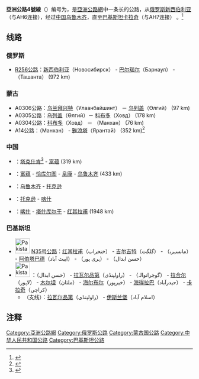 {{noteTA
|1=zh-hans:卡拉奇;zh-hk:卡拉奇;zh-tw:喀拉蚩;
}}
{{泛亚公路信息框
|number=4
|length={{convert|6024|km|mi|lk=on}}
|starting_terminus={{RUS}}的[[新西伯利亚|新西伯利亚]]
|ending_terminus={{PAK}}[[卡拉奇|卡拉奇]]
|countries={{RUS}}<br />{{MNG}}<br />{{CHN}}<br />{{PAK}}
}}
'''亞洲公路4號線'''（'''{{lang-en|Asian Highway 4}}'''）编号为{{Asian Highway nopic|4}}，是[[亞洲公路網|亞洲公路網]]中一条长{{convert|6024|km|mi|abbr=on}}的公路，从[[俄罗斯|俄罗斯]][[新西伯利亚|新西伯利亚]]（与AH6连接），经过[[中国|中国]][[乌鲁木齐|乌鲁木齐]]，直至[[巴基斯坦|巴基斯坦]][[卡拉奇|卡拉奇]]（与AH7连接） 。<ref name="AHH">{{cite web | publisher = UNESCAP | title = Intergovernmental agreement on the Asian Highway Network | year = 2003 | url = https://treaties.un.org/doc/source/RecentTexts/XI_B_34_E.pdf | format = PDF | accessdate = 2014-08-23 | archive-date = 2019-05-09 | archive-url = https://web.archive.org/web/20190509111151/https://treaties.un.org/doc/source/RecentTexts/XI_B_34_E.pdf | dead-url = no }}</ref>

== 线路 ==

=== 俄罗斯 ===
*'''{{Road number|P256|#0090FF|white}}''' [[R256公路_(俄羅斯)|R256公路]]：[[新西伯利亚|新西伯利亚]]（Новосибирск） - [[巴尔瑙尔|巴尔瑙尔]]（Барнаул） - {{Link-ru|塔山塔|Ташанта|塔山塔}}（Ташанта） (972 km)

=== 蒙古 ===
*'''{{Road number|A0306|#001F78|white}}''' A0306公路：[[乌兰拜兴特|乌兰拜兴特]]（Улаанбайшинт） － [[乌列盖|乌列盖]]（Өлгий） (97 km)
*'''{{Road number|A0305|#001F78|white}}''' A0305公路：[[乌列盖|乌列盖]]（Өлгий）－ [[科布多城|科布多]]（Ховд） (178 km)
*'''{{Road number|A0304|#001F78|white}}''' A0304公路：[[科布多城|科布多]]（Ховд） － {{Link-mn|曼汗|Манхан}}（Манхан） (76 km)
*'''{{Road number|A14|#001F78|white}}''' A14公路：{{Link-mn|曼汗|Манхан}}（Манхан） - [[雅浪塔|雅浪塔]]（Ярантай） (352 km)<ref>{{cite book|last1=Сандагдорж|first1=Я.|title=Road network map of Mongolia|date=2008}}</ref>

=== 中国 ===
* {{中国省道名|320|[[塔喀线|塔喀线]]}}：[[塔克什肯镇|塔克什肯]]<ref>{{Cite web|title=针对《亚洲公路网政府间协定》提出的各项修正提案|url=https://www.unescap.org/sites/default/files/wgm3_proposals_c.pdf|accessdate=2019-09-21|author=联合国亚洲及太平洋经济社会委员会亚洲公路工作组|date=2009-09-04|format=PDF|publisher=联合国亚洲及太平洋经济社会委员会|language=zh-cn|archive-date=2019-09-21|archive-url=https://web.archive.org/web/20190921201934/https://www.unescap.org/sites/default/files/wgm3_proposals_c.pdf|dead-url=no}}</ref> - [[富蕴|富蕴]] (319 km)
* {{中国国道名|216}}：[[富蕴|富蕴]] - [[恰库尔图镇|恰库尔图]] - [[阜康|阜康]] - [[乌鲁木齐|乌鲁木齐]] (433 km)
* {{China Expwy Name|G30}}：[[乌鲁木齐|乌鲁木齐]] - [[托克逊|托克逊]]
* {{China Expwy Name|G3012}}：[[托克逊|托克逊]] - [[喀什|喀什]]
* {{中国国道名|314}}：[[喀什市|喀什]] - [[塔什库尔干|塔什库尔干]] - [[红其拉甫|红其拉甫]] (1948 km)

=== 巴基斯坦 ===
* [[File:Pakistan_N-35.svg|40px]] [[喀喇昆仑公路|N35号公路]]：[[红其拉甫|红其拉甫]]（خنجراب） - [[吉尔吉特|吉尔吉特]]（گلگت） - {{Link-ur|曼塞赫拉|مانسہرہ}}（مانسہرہ） - [[阿伯塔巴德|阿伯塔巴德]]（ایبٹ آباد） - {{Link-ur|赫里布尔|ضلع ہری پور}}（ہری پور） - {{Link-ur|哈桑阿卜杜勒|حسن ابدال}}（حسن ابدال）
* [[File:Pakistan_N-5.svg|40px]] {{Tsl|en|N-5 National Highway|N5号公路}}：{{Link-ur|哈桑阿卜杜勒|حسن ابدال}}（حسن ابدال） - [[拉瓦尔品第|拉瓦尔品第]]（راولپنڈی） - {{Link-ur|古杰兰瓦拉|گوجرانوالہ}}（گوجرانوالہ） - [[拉合尔|拉合尔]]（لاہور） - [[木尔坦|木尔坦]]（ملتان） - [[海尔布尔|海尔布尔]]（خيرپور） - [[海得拉巴_(巴基斯坦)|海得拉巴]]（حیدرآباد） - [[卡拉奇|卡拉奇]]（کراچی）
**（支线）{{Link-ur|克什米尔高速公路|شاہراہ کشمیر}}：[[拉瓦尔品第|拉瓦尔品第]]（راولپنڈی） - [[伊斯兰堡|伊斯兰堡]]（اسلام آباد）

==注释==
{{Reflist|2}}

{{亞洲公路網}}

[[Category:亞洲公路網|Category:亞洲公路網]]
[[Category:俄罗斯公路|Category:俄罗斯公路]]
[[Category:蒙古国公路|Category:蒙古国公路]]
[[Category:中华人民共和国公路|Category:中华人民共和国公路]]
[[Category:巴基斯坦公路|Category:巴基斯坦公路]]